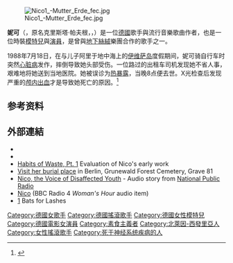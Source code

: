 {{Otheruses|subject=德國的[[歌手|歌手]]、[[模特兒|模特兒]]兼[[演員|演員]]|other=[[日本|日本]]的影片共享網站|NICONICO動畫}}

{{Infobox musical artist
|Name         = Nico
|Background   = solo_singer
| image               = Nico at Lampeter University - November 1985 (1).jpg
<!-- NOTE: Do not replace Nico at Lampeter University - November 1985 (1).jpg unless it is with a photo under a public domain or free license (meaning NOT fair use). Any fair use photos (i.e. 'promotional photos') violate the Fair Use Policy and will be deleted. See [[Wikipedia:Fair|Wikipedia:Fair]] use criteria -->
| alt                 = Nico singing into a microphone onstage
| caption             = Nico performing live at the [[University_of_Wales,_Lampeter|University of Wales, Lampeter]], 1985
|Birth_name   = 克里斯塔·帕夫根
|Born         = {{birth date|1938|10|16|mf=y}}<br />[[纳粹德国|德國]][[科隆|科隆]]
|Died         = {{death date and age|1988|7|18|1938|10|16|mf=y}}<br />[[西班牙|西班牙]][[伊维萨岛|伊维萨岛]]
|Genre        = [[藝術搖滾|藝術搖滾]]、[[民俗音樂|民俗音樂]]
|Occupation   = [[歌手|歌手]]<br />歌曲作者<br />[[演員|演員]]
|Years_active = 1965年－1988年
|Instrument   = 
}}[[File:Nico1_-Mutter_Erde_fec.jpg|thumb]]

'''妮可'''（{{lang-en|'''Nico'''}}，原名克里斯塔·帕夫根，{{lang-de|Christa Päffgen}}，{{bd|1938年|10月16日|1988年|7月18日}}）是一位[[德國|德國]]歌手與流行音樂歌曲作者，也是一位時裝[[模特兒|模特兒]]與[[演員|演員]]，是曾與[[地下絲絨|地下絲絨]]樂團合作的歌手之一。

1988年7月18日，在与儿子阿里于地中海上的[[伊维萨岛|伊维萨岛]]度假期间，妮可骑自行车时突然[[心脏病|心脏病]]发作，摔倒导致她头部受伤。一位路过的出租车司机发现她不省人事，艰难地将她送到当地医院。她被误诊为[[热暴露|热暴露]]，当晚8点便去世。X光检查后发现严重的[[顱內出血|颅内出血]]才是导致她死亡的原因。<ref name="shortbio">{{cite web |url=http://smironne.free.fr/NICO/bio.html |title=Nico: A Short Biography |first=Serge |last=Mironneau |accessdate=8 August 2011 |archive-date=2018-12-29 |archive-url=https://web.archive.org/web/20181229082145/http://smironne.free.fr/NICO/bio.html |dead-url=yes }}</ref>

== 参考资料 ==
{{reflist}}

== 外部連結 ==
* {{MusicBrainz artist|id=37c61bf2-5fb1-47ae-9605-80025d956958|name=Nico}}
* {{imdb name|id=0630113|title=Nico}}
*[https://web.archive.org/web/20110929231356/http://www.habitsofwaste.wwu.edu/issues/2/iss2art5a.shtml Habits of Waste, Pt. 1] Evaluation of Nico's early work
*[http://www.thing.de/blinkface/vr/nicframe.htm Visit her burial place]{{Wayback|url=http://www.thing.de/blinkface/vr/nicframe.htm |date=20071201125258 }} in Berlin, Grunewald Forest Cemetery, Grave 81
*[http://www.npr.org/templates/story/story.php?storyId=5044641 Nico, the Voice of Disaffected Youth]{{Wayback|url=http://www.npr.org/templates/story/story.php?storyId=5044641 |date=20071217151704 }} - Audio story from [[National_Public_Radio|National Public Radio]]
* [http://www.bbc.co.uk/radio4/womanshour/01/2007_35_thu.shtml Nico]{{Wayback|url=http://www.bbc.co.uk/radio4/womanshour/01/2007_35_thu.shtml |date=20100906030828 }} (BBC Radio 4 ''Woman's Hour'' audio item)
* [http://punkcast.com/1183/index.html]{{Wayback|url=http://punkcast.com/1183/index.html |date=20071120140048 }} Bats for Lashes

{{The Velvet Underground}}
{{Authority control}}
{{DEFAULTSORT:Nico}}
[[Category:德國女歌手|Category:德國女歌手]]
[[Category:德國搖滾歌手|Category:德國搖滾歌手]]
[[Category:德國女性模特兒|Category:德國女性模特兒]]
[[Category:德國電影女演員|Category:德國電影女演員]]
[[Category:素食主義者|Category:素食主義者]]
[[Category:北萊因-西發里亞人|Category:北萊因-西發里亞人]]
[[Category:女性搖滾歌手|Category:女性搖滾歌手]]
[[Category:死于神经系统疾病的人|Category:死于神经系统疾病的人]]